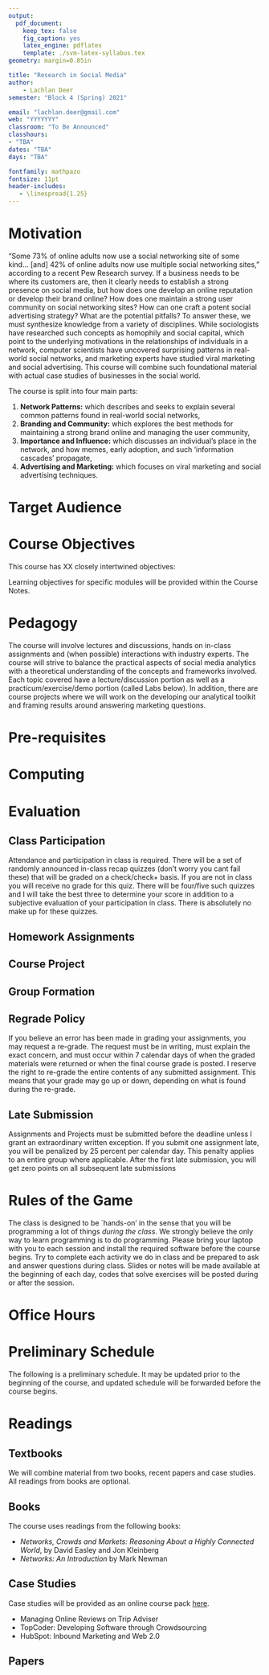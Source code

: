 ```yaml
---
output:
  pdf_document:
    keep_tex: false
    fig_caption: yes
    latex_engine: pdflatex
    template: ./svm-latex-syllabus.tex
geometry: margin=0.85in

title: "Research in Social Media"
author:
    - Lachlan Deer
semester: "Block 4 (Spring) 2021"

email: "lachlan.deer@gmail.com"
web: "YYYYYYY"
classroom: "To Be Announced"
classhours:
- "TBA"
dates: "TBA"
days: "TBA"

fontfamily: mathpazo
fontsize: 11pt
header-includes:
   - \linespread{1.25}
---
```



# Motivation

"Some 73% of online adults now use a social networking site of some kind... [and] 42% of online adults now use multiple social networking sites," according to a recent Pew Research survey.
If a business needs to be where its customers are, then it clearly needs to establish a strong
presence on social media, but how does one develop an online reputation or develop their brand
online? 
How does one maintain a strong user community on social networking sites? 
How can one craft a potent social advertising strategy? 
What are the potential pitfalls?
To answer these, we must synthesize knowledge from a variety of disciplines. 
While sociologists have researched such concepts as homophily and social capital, which point to the underlying motivations in the relationships of individuals in a network, computer scientists
have uncovered surprising patterns in real-world social networks, and marketing experts have
studied viral marketing and social advertising. 
This course will combine such foundational material with actual case studies of businesses in the social world.

The course is split into four main parts:

1. **Network Patterns:** which describes and seeks to explain several common patterns found in real-world social networks,
2. **Branding and Community:** which explores the best methods for maintaining a strong brand online and managing the user community,
3. **Importance and Influence:** which discusses an individual’s place in the network, and how memes, early adoption, and such 'information cascades' propagate,
4. **Advertising and Marketing:** which focuses on viral marketing and social advertising techniques.

# Target Audience

#  Course Objectives

This course has XX closely intertwined objectives:


Learning objectives for specific modules will be provided within the Course Notes.

# Pedagogy

The course will involve lectures and discussions, hands on in-class assignments and (when possible) interactions with industry experts. 
The course will strive to balance the practical aspects of social media analytics with a theoretical understanding of the concepts and frameworks involved. 
Each topic covered have a lecture/discussion portion as well as a practicum/exercise/demo portion (called Labs below). 
In addition, there are course projects where we will work on the developing our analytical toolkit and framing results around answering marketing questions.

# Pre-requisites

# Computing

# Evaluation

## Class Participation

Attendance and participation in class is required. 
There will be a set of randomly announced in-class recap quizzes (don't worry you cant fail these) that will be graded on a check/check+ basis. 
If you are not in class you will receive no grade for this quiz. 
There will be four/five such quizzes and I will take the best three to determine your score in addition to a subjective evaluation of your participation in class. 
There is absolutely no make up for these quizzes.

## Homework Assignments 

## Course Project

## Group Formation

## Regrade Policy

If you believe an error has been made in grading your assignments, you may request a re-grade. 
The request must be in writing, must explain the exact concern, and must occur within 7 calendar days of when the graded materials were returned or when the final course grade is posted. 
I reserve the right to re-grade the entire contents of any submitted assignment. 
This means that your grade may go up or down, depending on what is found during the re-grade.

## Late Submission

Assignments and Projects must be submitted before the deadline unless I grant an extraordinary written exception.
If you submit one assignment late, you will be penalized by 25 percent per calendar day.
This penalty applies to an entire group where applicable.
After the first late submission, you will get zero points on all subsequent late submissions

# Rules of the Game

The class is designed to be `hands-on' in the sense that you will be programming a lot of things *during the class*.
We strongly believe the only way to learn programming is to do programming.
Please bring your laptop with you to each session and install the required software before the course begins.
Try to complete each activity we do in class and be prepared to ask and answer questions during class.
Slides or notes will be made available at the beginning of each day, codes that solve exercises will be posted during or after the session.

# Office Hours

# Preliminary Schedule

The following is a preliminary schedule.
It may be updated prior to the beginning of the course, and updated schedule will be forwarded before the course begins.

\begin{landscape}

\begin{center}
\begin{table}[]
\begin{tabular}{lllll}
\hline
\multicolumn{1}{l}{Week} & \multicolumn{1}{l}{Lecture Topic}    & \multicolumn{1}{l}{Web Videos} & \multicolumn{1}{l}{Lab Session} & \multicolumn{1}{l}{Assignments} \\ \hline
\multirow{2}{*}{0}         & \multirow{2}{*}{(Before First Class)} & Course Introduction             & R Introduction*                  & \multirow{2}{*}{Working with R*} \\
                           &                                       & Introduction to R               & Exploratory Data Analysis*       &                                  \\
                           \hline
                           & \multicolumn{4}{l}{\textbf{Topic 1: Network Patterns}}                                                                                        \\
                           \hline
1                          & Social Network Patterns               &                                 & Describing \& Visualizing        &                                  \\
                           &                                       &                                 & Network Data                     &                                  \\
                           \hline
                           & \multicolumn{4}{l}{\textbf{Topic 2: Branding \& Community}}                                                                                   \\
                           \hline
2                          & Online Reputation                     &                                 & Measuring Reputation             &  Group Assignment 1 released     \\
3                          & Community Structure                   &                                 &                                  &                                  \\
                           \hline
                           & \multicolumn{4}{l}{\textbf{Topic 3: Importance \& Influence}}                                                                                 \\
                           \hline
4                          & Epidemics, Gossip \& Word of Mouth    &                                 &                                  &  Group Assignment 1 Due          \\
5                          & Influencers                           &                                 &                                  &  Group Assignment 2 released     \\
                            \hline
                           & \multicolumn{4}{l}{\textbf{Topic 4: Advertising \& Marketing}}                                                                                \\
                           \hline
6                          & Internet Marketing \& Viral Marketing &                                 &                                  &                                  \\
7                          & Social Advertising                    &                                 &                                  &                                  \\
8                          & {[}Final Exam?{]}                     &                                 &                                  &  Group Assignment 2 Due          \\
                           &                                       &                                 &                                  &  Project Due                     \\
\end{tabular}
\end{table}
\end{center}

\end{landscape}
\restoregeometry

\newpage

# Readings

## Textbooks

We will combine material from two books, recent papers and case studies.
All readings from books are optional.

## Books

The course uses readings from the following books:

* *Networks, Crowds and Markets: Reasoning About a Highly Connected World*, by David Easley and Jon Kleinberg
* *Networks: An Introduction* by Mark Newman

## Case Studies

Case studies will be provided as an online course pack [here]().

* Managing Online Reviews on Trip Adviser 
* TopCoder: Developing Software through Crowdsourcing
* HubSpot: Inbound Marketing and Web 2.0

## Papers

